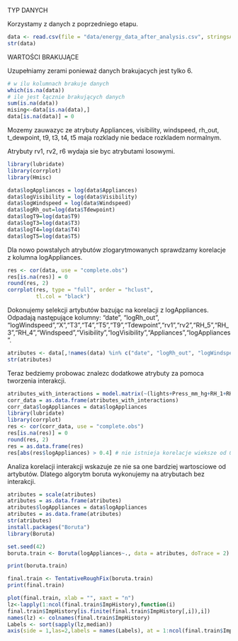 
TYP DANYCH

Korzystamy z danych z poprzedniego etapu.

```r
data <- read.csv(file = "data/energy_data_after_analysis.csv", stringsAsFactors = FALSE)
str(data)
```

WARTOŚCI BRAKUJĄCE

Uzupełniamy zerami ponieważ danych brakujacych jest tylko 6.

```r
# w ilu kolumnach brakuje danych
which(is.na(data))
# ile jest łącznie brakujących danych
sum(is.na(data))
mising<-data[is.na(data),]
data[is.na(data)] = 0
```

Mozemy zauwazyc ze atrybuty Appliances, visibility, windspeed, rh_out, t_dewpoint, t9, t3, t4, t5 maja rozklady nie bedace rozkladem normalnym.

Atrybuty rv1, rv2, r6 wydaja sie byc atrybutami losowymi.

```r
library(lubridate)
library(corrplot)
library(Hmisc)

data$logAppliances = log(data$Appliances)
data$logVisibility = log(data$Visibility)
data$logWindspeed = log(data$Windspeed)
data$logRh_out=log(data$Tdewpoint)
data$logT9=log(data$T9)
data$logT3=log(data$T3)
data$logT4=log(data$T4)
data$logT5=log(data$T5)

```

Dla nowo powstalych atrybutów zlogarytmowanych sprawdzamy korelacje z kolumna logAppliances.


```r

res <- cor(data, use = "complete.obs")
res[is.na(res)] = 0
round(res, 2)
corrplot(res, type = "full", order = "hclust",
         tl.col = "black")

```

Dokonujemy selekcji artybutów bazując na korelacji z logAppliances.
Odpadają następujące kolumny: "date", "logRh_out", "logWindspeed","X","T3","T4","T5","T9","Tdewpoint","rv1","rv2","RH_5","RH_3","RH_4","Windspeed","Visibility","logVisibility","Appliances","logAppliances".

```r


atributes <- data[,!names(data) %in% c("date", "logRh_out", "logWindspeed","X","T3","T4","T5","T9","Tdewpoint","rv1","rv2","RH_5","RH_3","RH_4","Windspeed","Visibility","logVisibility","Appliances","logAppliances")]
str(atributes)
```

Teraz bedziemy probowac znalezc dodatkowe atrybuty za pomoca tworzenia interakcji.

```r

atributes_with_interactions = model.matrix(~(lights+Press_mm_hg+RH_1+RH_2+RH_6+RH_7+RH_8+RH_9+RH_out+T_out+T1+T2+T6+T7+T8+hour+time_of_day+logT9+logT3+logT4+logT5)^2,atributes)
corr_data = as.data.frame(atributes_with_interactions)
corr_data$logAppliances = data$logAppliances
library(lubridate)
library(corrplot)
res <- cor(corr_data, use = "complete.obs")
res[is.na(res)] = 0
round(res, 2)
res = as.data.frame(res)
res[abs(res$logAppliances) > 0.4] # nie istnieja korelacje wieksze od 0.4,
```


Analiza korelacji interakcji wskazuje ze nie sa one bardziej wartosciowe od artybutów. Dlatego algorytm boruta wykonujemy na atrybutach bez interakcji.

```r
atributes = scale(atributes)
atributes = as.data.frame(atributes)
atributes$logAppliances = data$logAppliances
atributes = as.data.frame(atributes)
str(atributes)
install.packages("Boruta")
library(Boruta)

set.seed(42)
boruta.train <- Boruta(logAppliances~., data = atributes, doTrace = 2)

print(boruta.train)

final.train <- TentativeRoughFix(boruta.train)
print(final.train)

plot(final.train, xlab = "", xaxt = "n")
lz<-lapply(1:ncol(final.train$ImpHistory),function(i)
final.train$ImpHistory[is.finite(final.train$ImpHistory[,i]),i])
names(lz) <- colnames(final.train$ImpHistory)
Labels <- sort(sapply(lz,median))
axis(side = 1,las=2,labels = names(Labels), at = 1:ncol(final.train$ImpHistory), cex.axis = 0.7)
```

